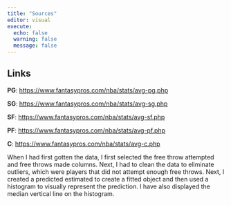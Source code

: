 ```yaml
---
title: "Sources"
editor: visual
execute: 
  echo: false
  warning: false
  message: false
---
```


## Links

**PG**: [https://www.fantasypros.com/nba/stats/avg-pg.php](https://www.fantasypros.com/nba/stats/avg-pg.php)

**SG**: [https://www.fantasypros.com/nba/stats/avg-sg.php](https://www.fantasypros.com/nba/stats/avg-sg.php)

**SF**: [https://www.fantasypros.com/nba/stats/avg-sf.php](https://www.fantasypros.com/nba/stats/avg-sf.php)

**PF**: [https://www.fantasypros.com/nba/stats/avg-pf.php](https://www.fantasypros.com/nba/stats/avg-pf.php)

**C**: [https://www.fantasypros.com/nba/stats/avg-c.php](https://www.fantasypros.com/nba/stats/avg-c.php)

When I had first gotten the data, I first selected the free throw attempted and free throws made columns. Next, I had to clean the data to eliminate outliers, which were players that did not attempt enough free throws. Next, I created a predicted estimated to create a fitted object and then used a histogram to visually represent the prediction. I have also displayed the median vertical line on the histogram.